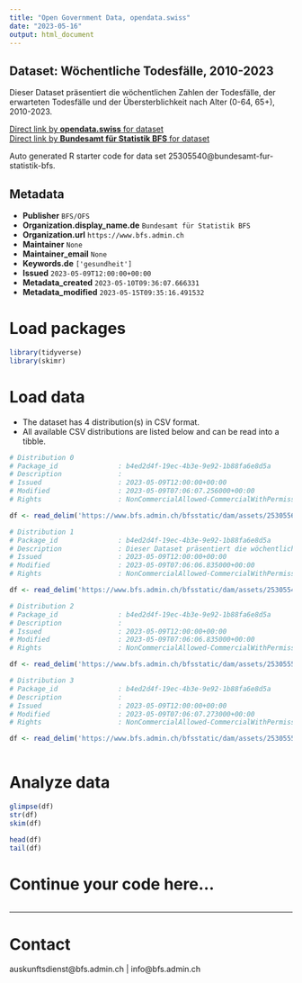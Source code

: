 ```yaml
---
title: "Open Government Data, opendata.swiss"
date: "2023-05-16"
output: html_document
---
```


## Dataset: Wöchentliche Todesfälle, 2010-2023

Dieser Dataset präsentiert die wöchentlichen Zahlen der Todesfälle, der erwarteten Todesfälle und der Übersterblichkeit nach Alter (0-64, 65+), 2010-2023.

[Direct link by **opendata.swiss** for dataset](https://opendata.swiss/de/dataset/wochentliche-todesfalle-2010-20231)<br>
[Direct link by **Bundesamt für Statistik BFS** for dataset](https://www.bfs.admin.ch/asset/de/ts-d-14.03.04.03-wr)

Auto generated R starter code for data set 25305540@bundesamt-fur-statistik-bfs.

## Metadata

- **Publisher** `BFS/OFS`
- **Organization.display_name.de** `Bundesamt für Statistik BFS`
- **Organization.url** `https://www.bfs.admin.ch`
- **Maintainer** `None`
- **Maintainer_email** `None`
- **Keywords.de** `['gesundheit']`
- **Issued** `2023-05-09T12:00:00+00:00`
- **Metadata_created** `2023-05-10T09:36:07.666331`
- **Metadata_modified** `2023-05-15T09:35:16.491532`


# Load packages

```r

library(tidyverse)
library(skimr)

```

# Load data

-   The dataset has 4 distribution(s) in CSV format.
-   All available CSV distributions are listed below and can be read into a tibble.

```r

# Distribution 0
# Package_id               : b4ed2d4f-19ec-4b3e-9e92-1b88fa6e8d5a
# Description              : 
# Issued                   : 2023-05-09T12:00:00+00:00
# Modified                 : 2023-05-09T07:06:07.256000+00:00
# Rights                   : NonCommercialAllowed-CommercialWithPermission-ReferenceRequired

df <- read_delim('https://www.bfs.admin.ch/bfsstatic/dam/assets/25305562/master')

# Distribution 1
# Package_id               : b4ed2d4f-19ec-4b3e-9e92-1b88fa6e8d5a
# Description              : Dieser Dataset präsentiert die wöchentlichen Zahlen der Todesfälle, der erwarteten Todesfälle und der Übersterblichkeit nach Alter (0-64, 65+), 2010-2023.
# Issued                   : 2023-05-09T12:00:00+00:00
# Modified                 : 2023-05-09T07:06:06.835000+00:00
# Rights                   : NonCommercialAllowed-CommercialWithPermission-ReferenceRequired

df <- read_delim('https://www.bfs.admin.ch/bfsstatic/dam/assets/25305549/master')

# Distribution 2
# Package_id               : b4ed2d4f-19ec-4b3e-9e92-1b88fa6e8d5a
# Description              : 
# Issued                   : 2023-05-09T12:00:00+00:00
# Modified                 : 2023-05-09T07:06:06.835000+00:00
# Rights                   : NonCommercialAllowed-CommercialWithPermission-ReferenceRequired

df <- read_delim('https://www.bfs.admin.ch/bfsstatic/dam/assets/25305555/master')

# Distribution 3
# Package_id               : b4ed2d4f-19ec-4b3e-9e92-1b88fa6e8d5a
# Description              : 
# Issued                   : 2023-05-09T12:00:00+00:00
# Modified                 : 2023-05-09T07:06:07.273000+00:00
# Rights                   : NonCommercialAllowed-CommercialWithPermission-ReferenceRequired

df <- read_delim('https://www.bfs.admin.ch/bfsstatic/dam/assets/25305553/master')



```

# Analyze data

```r

glimpse(df)
str(df)
skim(df)

head(df)
tail(df)

```

# Continue your code here...

```r

```

------------------------------------------------------------------------

# Contact

auskunftsdienst@bfs.admin.ch | info@bfs.admin.ch
